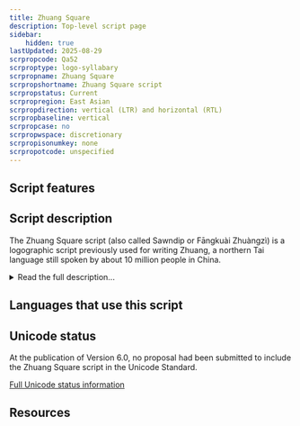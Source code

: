 ```yaml
---
title: Zhuang Square
description: Top-level script page
sidebar:
    hidden: true
lastUpdated: 2025-08-29
scrpropcode: Qa52
scrproptype: logo-syllabary
scrpropname: Zhuang Square
scrpropshortname: Zhuang Square script
scrpropstatus: Current
scrpropregion: East Asian
scrpropdirection: vertical (LTR) and horizontal (RTL)
scrpropbaseline: vertical
scrpropcase: no
scrpropwspace: discretionary
scrpropisonumkey: none
scrpropotcode: unspecified
---
```



## Script features

<ScriptInfo />

## Script description

The Zhuang Square script (also called Sawndip or Fāngkuài Zhuàngzì) is a logographic script previously used for writing Zhuang, a northern Tai language still spoken by about 10 million people in China.

<details>
<summary>Read the full description...</summary>It is not known whether this script is still in use; some scholars claim it is extinct whilst others claim it is still used in rural areas. The present official script for writing Zhuang is [Latin](/scrlang/scripts/latn).

The Zhuang Square  script is made up of a combination of Chinese characters, Chinese-like characters, and symbols borrowed from other scripts such as the [Latin](/scrlang/scripts/latn) alphabet and (possibly) [Myanmar](/scrlang/scripts/Mymr). There is only one dictionary published in Zhuang Square script; this lists 10,000 characters.

_This script is not currently recognized by the [ISO 15924 standard](http://www.unicode.org/iso15924/), but is included in ScriptSource for research purposes. If you have any information on this script, please add the information to this site. Your contributions can be a great help in refining and expanding the ISO 15924 standard. The [Script Encoding Initiative](http://www.linguistics.berkeley.edu/sei/) is working to support the inclusion of this script in the standard, and contributions here will support their efforts._
</details>

## Languages that use this script

<WsList script='Qa52' wsMax='5' />

## Unicode status

At the publication of Version 6.0, no proposal had been submitted to include the Zhuang Square script in the Unicode Standard.


[Full Unicode status information](/scrlang/unicode/qa52-unicode)

## Resources

<ScriptResources detailSummary='seemore' />

